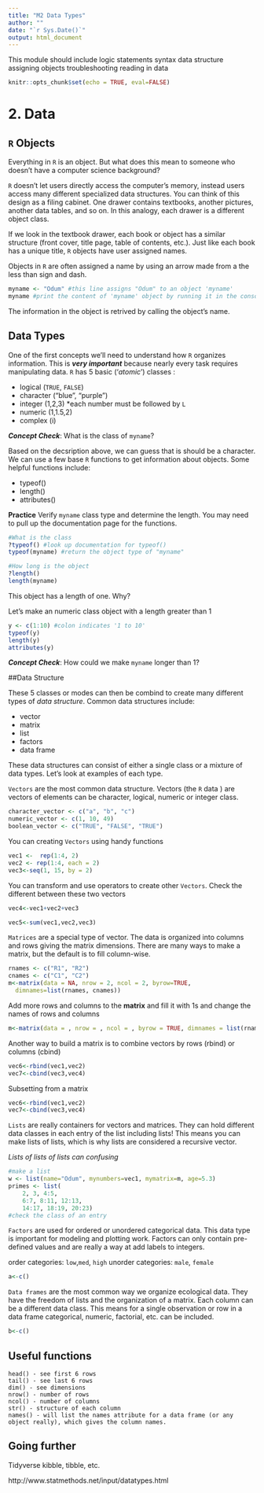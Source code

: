 ```yaml
---
title: "M2 Data Types"
author: ""
date: "`r Sys.Date()`"
output: html_document
---
```


This module should include 
logic statements
syntax
data structure
assigning objects
troubleshooting
reading in data

```r
knitr::opts_chunk$set(echo = TRUE, eval=FALSE)
```

# 2. Data 

## `R` Objects 

Everything in `R` is an object. But what does this mean to someone who doesn't have a computer science background? 

`R` doesn't let users directly access the computer's memory, instead users access many different specialized data structures. You can think of this design as a filing cabinet. One drawer contains textbooks, another pictures, another data tables, and so on. In this analogy, each drawer is a different object class. 

If we look in the textbook drawer, each book or object has a similar structure (front cover, title page, table of contents, etc.). Just like each book has a unique title, `R` objects have user assigned names. 

Objects in `R` are often assigned a name by using an arrow made from a the less than sign and dash. 

```r
myname <- "Odum" #this line assigns "Odum" to an object 'myname'
myname #print the content of 'myname' object by running it in the console
```

The information in the object is retrived by calling the object's name. 


## Data Types

One of the first concepts we'll need to understand how `R` organizes information. This is **_very important_** because nearly every task requires manipulating data. `R` has 5 basic ('*atomic*') classes :

  * logical (`TRUE`, `FALSE`)
  * character ("blue", "purple")
  * integer (1,2,3) *each number must be followed by `L`
  * numeric (1,1.5,2)
  * complex (i)

**_Concept Check_**: What is the class of `myname`?

  Based on the decsription above, we can guess that is should be a character. We can use a few base `R` functions to get information about objects. Some helpful functions include:

  * typeof() 
  * length()
  * attributes()
  
**Practice** Verify `myname` class type and determine the length. You may need to pull up the documentation page for the functions. 

```r
#What is the class
?typeof() #look up documentation for typeof()
typeof(myname) #return the object type of "myname"

#How long is the object
?length()
length(myname)
```

This object has a length of one. Why?

Let's make an numeric class object with a length greater than 1

```r
y <- c(1:10) #colon indicates '1 to 10' 
typeof(y)
length(y)
attributes(y)
```

**_Concept Check_**: How could we make `myname` longer than 1?

##Data Structure

These 5 classes or modes can then be combind to create many different types of *data structure*. Common data structures include:

  * vector
  * matrix 
  * list 
  * factors 
  * data frame
  
These data structures can consist of either a single class or a mixture of data types. Let's look at examples of each type. 

```Vectors``` are the most common data structure. Vectors (the `R` data ) are vectors of elements can be character, logical, numeric or integer class.  
```r
character_vector <- c("a", "b", "c")
numeric_vector <- c(1, 10, 49)
boolean_vector <- c("TRUE", "FALSE", "TRUE")
```

You can creating ```Vectors``` using handy functions
```r
vec1 <-  rep(1:4, 2)
vec2 <- rep(1:4, each = 2) 
vec3<-seq(1, 15, by = 2)
```

You can transform and use operators to create other ```Vectors```. Check the different between these two vectors
```r
vec4<-vec1+vec2+vec3

vec5<-sum(vec1,vec2,vec3)

```

```Matrices``` are a special type of vector. The data is organized into columns and rows giving the matrix dimensions. There are many ways to make a matrix, but the default is to fill column-wise. 
```r
rnames <- c("R1", "R2")
cnames <- c("C1", "C2")
m<-matrix(data = NA, nrow = 2, ncol = 2, byrow=TRUE,
  dimnames=list(rnames, cnames))
```
Add more rows and columns to the **matrix** and fill it with 1s and change the names of rows and columns
```r
m<-matrix(data = , nrow = , ncol = , byrow = TRUE, dimnames = list(rnames, cnames))
```
Another way to build a matrix is to combine vectors by rows (rbind) or columns (cbind)
```r
vec6<-rbind(vec1,vec2)
vec7<-cbind(vec3,vec4)
```

Subsetting from a matrix
```r
vec6<-rbind(vec1,vec2)
vec7<-cbind(vec3,vec4)
```


```Lists``` are really containers for vectors and matrices. They can hold different data classes in each entry of the list including lists! This means you can make lists of lists, which is why lists are considered a recursive vector.

*Lists of lists of lists can confusing*

```r
#make a list
w <- list(name="Odum", mynumbers=vec1, mymatrix=m, age=5.3)
primes <- list(
    2, 3, 4:5,
    6:7, 8:11, 12:13,
    14:17, 18:19, 20:23)
#check the class of an entry

```


```Factors``` are used for ordered or unordered categorical data. This data type is important for modeling and plotting work. Factors can only contain pre-defined values and are really a way at add labels to integers. 

order categories: `low`,`med`, `high`
unorder categories: `male`, `female`

```r
a<-c()
```

```Data frames``` are the most common way we organize ecological data. They have the freedom of lists and the organization of a matrix. Each column can be a different data class. This means for a single observation or row in a data frame categorical, numeric, factorial, etc. can be included.  

```r
b<-c()
```

## Useful functions

    head() - see first 6 rows
    tail() - see last 6 rows
    dim() - see dimensions
    nrow() - number of rows
    ncol() - number of columns
    str() - structure of each column
    names() - will list the names attribute for a data frame (or any object really), which gives the column names.

## Going further

Tidyverse kibble, tibble, etc.

http://www.statmethods.net/input/datatypes.html

